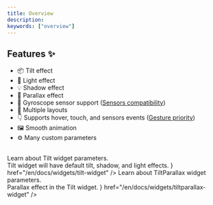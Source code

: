 ```yaml
---
title: Overview
description:
keywords: ["overview"]
---
```


## Features ✨

- 📦 Tilt effect
- 🔦 Light effect
- 💡 Shadow effect
- 👀 Parallax effect
- 📱 Gyroscope sensor support ([Sensors compatibility][])
- 🧱 Multiple layouts
- 👇 Supports hover, touch, and sensors events ([Gesture priority][])
- 🖼️ Smooth animation
- ⚙️ Many custom parameters

<br/>

<Step>
  <StepItem title="Get Started">
    <NavCardGrid>
      <NavCard
        subtitle="Get Started"
        title="Installation"
        description="This guide covers compatibility notes and how to add the flutter_tilt package."
        href="/en/docs/installation"
      />
      <NavCard
        subtitle="Guide"
        title="Simple usage"
        description="Simple examples to help you get started quickly."
        href="/en/docs/guides/simple-usage"
      />
    </NavCardGrid>
  </StepItem>

  <StepItem title="Widgets">
    <NavCardGrid>
      <NavCard
        subtitle="Widgets"
        title="Tilt widget"
        description={
          <div>
            Learn about Tilt widget parameters.
            <br />
            Tilt widget will have default tilt, shadow, and light effects.
          </div>
        }
        href="/en/docs/widgets/tilt-widget"
      />
      <NavCard
        subtitle="Widgets"
        title="TiltParallax widget"
        description={
          <div>
            Learn about TiltParallax widget parameters.
            <br />
            Parallax effect in the Tilt widget.
          </div>
        }
        href="/en/docs/widgets/tiltparallax-widget"
      />
    </NavCardGrid>
  </StepItem>

  <StepItem title="Examples">
    <NavCardGrid>
      <NavCard
        title="All examples"
        description="Explore examples with source code."
        href="/en/docs/examples"
      />
    </NavCardGrid>
  </StepItem>
</Step>

[Sensors compatibility]: /en/docs/installation/#sensors-compatibility
[Gesture priority]: /en/docs/widgets/tilt-widget/#gesture-priority
